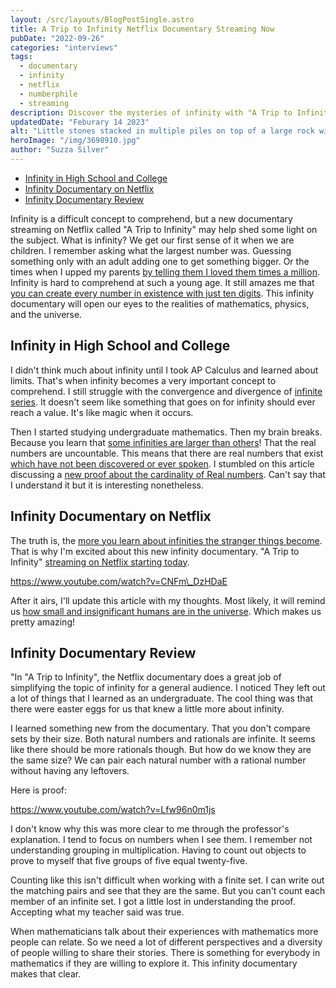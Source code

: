 ```yaml
---
layout: /src/layouts/BlogPostSingle.astro
title: A Trip to Infinity Netflix Documentary Streaming Now
pubDate: "2022-09-26"
categories: "interviews"
tags: 
  - documentary
  - infinity
  - netflix
  - numberphile
  - streaming
description: Discover the mysteries of infinity with "A Trip to Infinity," a captivating infinity documentary now available on Netflix. Explore the limits of our understanding of the universe and expand your knowledge with this thought-provoking film.
updatedDate: "Feburary 14 2023"
alt: "Little stones stacked in multiple piles on top of a large rock with the ocean in the background"
heroImage: "/img/3698910.jpg"
author: "Suzza Silver"
---
```


- [Infinity in High School and College](#infinity-in-high-school-and-college)
- [Infinity Documentary on Netflix](#infinity-documentary-on-netflix)
- [Infinity Documentary Review](#infinity-documentary-review)

Infinity is a difficult concept to comprehend, but a new documentary streaming on Netflix called "A Trip to Infinity" may help shed some light on the subject. What is infinity? We get our first sense of it when we are children. I remember asking what the largest number was. Guessing something only with an adult adding one to get something bigger. Or the times when I upped my parents [by telling them I loved them times a million](https://www.youtube.com/watch?v=5E3rgG0aiNw). Infinity is hard to comprehend at such a young age. It still amazes me that [you can create every number in existence with just ten digits](https://www.youtube.com/watch?v=6eh8Ml-ruO0). This infinity documentary will open our eyes to the realities of mathematics, physics, and the universe.

## Infinity in High School and College

I didn't think much about infinity until I took AP Calculus and learned about limits. That's when infinity becomes a very important concept to comprehend. I still struggle with the convergence and divergence of [infinite series](https://www.youtube.com/watch?v=PCu_BNNI5x4). It doesn't seem like something that goes on for infinity should ever reach a value. It's like magic when it occurs.

Then I started studying undergraduate mathematics. Then my brain breaks. Because you learn that [some infinities are larger than others](https://www.youtube.com/watch?v=elvOZm0d4H0)! That the real numbers are uncountable. This means that there are real numbers that exist [which have not been discovered or ever spoken](https://www.youtube.com/watch?time_continue=531&v=KdZrxkix9Mk&feature=emb_logo). I stumbled on this article discussing a [new proof about the cardinality of Real numbers](https://www.quantamagazine.org/how-many-numbers-exist-infinity-proof-moves-math-closer-to-an-answer-20210715/). Can't say that I understand it but it is interesting nonetheless.

## Infinity Documentary on Netflix

The truth is, the [more you learn about infinities the stranger things become](https://www.youtube.com/watch?v=dDl7g_2x74Q). That is why I'm excited about this new infinity documentary. "A Trip to Infinity" [streaming on Netflix starting today](https://www.netflix.com/title/81273453).

https://www.youtube.com/watch?v=CNFm\_DzHDaE

After it airs, I'll update this article with my thoughts. Most likely, it will remind us [how small and insignificant humans are in the universe](https://www.youtube.com/watch?v=f_J5rBxeTIk). Which makes us pretty amazing!

## Infinity Documentary Review

"In "A Trip to Infinity", the Netflix documentary does a great job of simplifying the topic of infinity for a general audience. I noticed They left out a lot of things that I learned as an undergraduate. The cool thing was that there were easter eggs for us that knew a little more about infinity.

I learned something new from the documentary. That you don't compare sets by their size. Both natural numbers and rationals are infinite. It seems like there should be more rationals though. But how do we know they are the same size? We can pair each natural number with a rational number without having any leftovers.

Here is proof:

https://www.youtube.com/watch?v=Lfw96n0m1js

I don't know why this was more clear to me through the professor's explanation. I tend to focus on numbers when I see them. I remember not understanding grouping in multiplication. Having to count out objects to prove to myself that five groups of five equal twenty-five.

Counting like this isn't difficult when working with a finite set. I can write out the matching pairs and see that they are the same. But you can't count each member of an infinite set. I got a little lost in understanding the proof. Accepting what my teacher said was true.

When mathematicians talk about their experiences with mathematics more people can relate. So we need a lot of different perspectives and a diversity of people willing to share their stories. There is something for everybody in mathematics if they are willing to explore it. This infinity documentary makes that clear.
